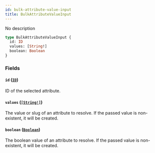 ```yaml
---
id: bulk-attribute-value-input
title: BulkAttributeValueInput
---
```


No description

```graphql
type BulkAttributeValueInput {
  id: ID
  values: [String!]
  boolean: Boolean
}
```

### Fields

#### `id` ([`ID`](../../../developer/api-reference/scalars/id))

ID of the selected attribute.

#### `values` ([`[String!]`](../../../developer/api-reference/scalars/string))

The value or slug of an attribute to resolve. If the passed value is non-existent, it will be created.

#### `boolean` ([`Boolean`](../../../developer/api-reference/scalars/boolean))

The boolean value of an attribute to resolve. If the passed value is non-existent, it will be created.
